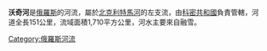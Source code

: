 {{Unreferenced|time=2021-12-15T15:59:50+00:00}}
'''沃奇河'''是[[俄羅斯|俄羅斯]]的河流，屬於[[北克利特馬河|北克利特馬河]]的左支流，由[[科密共和國|科密共和國]]負責管轄，河道全長151公里，流域面積1,710平方公里，河水主要來自融雪。

{{Russia-geo-stub}}
[[Category:俄羅斯河流|Category:俄羅斯河流]]
